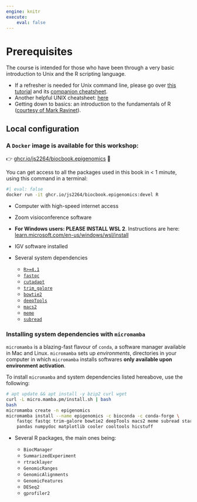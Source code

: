 ```yaml
---
engine: knitr
execute:
    eval: false
---
```


# Prerequisites {-}

The course is intended for those who have been through a very basic introduction to Unix and 
the R scripting language.

* If a refresher is needed for Unix command line, please go over [this tutorial](https://ryanstutorials.net/linuxtutorial/) and its [companion cheatsheet](https://ryanstutorials.net/linuxtutorial/cheatsheet.php).
* Another helpful UNIX cheatsheet: [here](https://files.fosswire.com/2007/08/fwunixref.pdf)
* Getting down to basics: an introduction to the fundamentals of R ([courtesy of Mark Ravinet](markravinet.github.io/Introduction.html)).

## Local configuration 

::: {.callout-tip icon='true'}

### A `Docker` image is available for this workshop: 

👉 [ghcr.io/js2264/biocbook.epigenomics](https://ghcr.io/js2264/biocbook.epigenomics) 🐳

You can get access to all the packages used in this book in < 1 minute, 
using this command in a terminal: 

```sh
#| eval: false
docker run -it ghcr.io/js2264/biocbook.epigenomics:devel R
```

:::

* Computer with high-speed internet access 

* Zoom visioconference software

* **For Windows users: PLEASE INSTALL WSL 2**. Instructions are here: [learn.microsoft.com/en-us/windows/wsl/install](https://learn.microsoft.com/en-us/windows/wsl/install)

* IGV software installed 

* Several system dependencies

    - [`R>=4.1`](https://cloud.r-project.org/)
    - [`fastqc`](https://www.bioinformatics.babraham.ac.uk/projects/fastqc/)
    - [`cutadapt`](https://cutadapt.readthedocs.io/en/stable/installation.html)
    - [`trim_galore`](https://github.com/FelixKrueger/TrimGalore)
    - [`bowtie2`](https://bowtie-bio.sourceforge.net/bowtie2/manual.shtml#obtaining-bowtie-2)
    - [`deepTools`](https://deeptools.readthedocs.io/en/develop/content/installation.html)
    - [`macs2`](https://github.com/macs3-project/MACS/wiki/Install-macs2#easy-installation-through-pypi)
    - [`meme`](https://meme-suite.org/meme/doc/install.html?man_type=web)
    - [`subread`](https://subread.sourceforge.net/)

::: {.callout-tip icon='true'}

### Installing system dependencies with `micromamba` 

`micromamba` is a blazing-fast flavour of `conda`, a software manager available in Mac and Linux. 
`micromamba` sets up *environments*, directories in your computer in which `micromamba` installs softwares **only available upon environment activation**. 

To install `micromamba` and system dependencies listed hereabove, use the following: 

```bash
# apt update && apt install -y bzip2 curl wget
curl -L micro.mamba.pm/install.sh | bash
bash
micromamba create -n epigenomics
micromamba install --name epigenomics -c bioconda -c conda-forge \
    fastqc fastqc trim-galore bowtie2 deepTools macs2 meme subread star samtools bedtools \
    pandas numpydoc matplotlib cooler cooltools hicstuff
```

:::

* Several R packages, the main ones being: 

    - `BiocManager`
    - `SummarizedExperiment`
    - `rtracklayer`
    - `GenomicRanges`
    - `GenomicAlignments`
    - `GenomicFeatures`
    - `DESeq2`
    - `gprofiler2`
